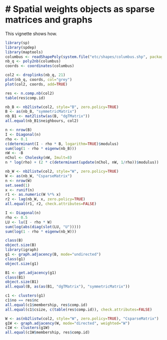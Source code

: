 <!--
%\VignetteEngine{knitr::knitr}
%\VignetteIndexEntry{Spatial weights objects as sparse matrices and graphs}
-->
# Spatial weights objects as sparse matrices and graphs
======================================================
This vignette shows how.

```r
library(sp)
library(spdep)
library(maptools)
columbus <- readShapePoly(system.file("etc/shapes/columbus.shp", package="spdep")[1])
nb_q <- poly2nb(columbus)
coords <- coordinates(columbus)
```

```r
col2 <- droplinks(nb_q, 21)
plot(nb_q, coords, col="grey")
plot(col2, coords, add=TRUE)
```

```r
res <- n.comp.nb(col2)
table(res$comp.id)
```


```r
nb_B <- nb2listw(col2, style="B", zero.policy=TRUE)
B <- as(nb_B, "symmetricMatrix")
nb_B1 <- mat2listw(as(B, "dgTMatrix"))
all.equal(nb_B1$neighbours, col2)
```


```r
n <- nrow(B)
I <- Diagonal(n)
rho <- 0.1
c(determinant(I - rho * B, logarithm=TRUE)$modulus)
sum(log(1 - rho * eigenw(nb_B)))
nW <- -B
nChol <- Cholesky(nW, Imult=8)
n * log(rho) + (2 * c(determinant(update(nChol, nW, 1/rho))$modulus))
```



```r
nb_W <- nb2listw(col2, style="W", zero.policy=TRUE)
W <- as(nb_W, "CsparseMatrix")
n <- nrow(W)
set.seed(1)
x <- runif(n)
r1 <- as.numeric(W %*% x)
r2 <- lag(nb_W, x, zero.policy=TRUE)
all.equal(r1, r2, check.attributes=FALSE)
```



```r
I <- Diagonal(n)
rho <- 0.5
LU <- lu(I - rho * W)
sum(log(abs(diag(slot(LU, "U")))))
sum(log(1 - rho * eigenw(nb_W)))
```


```r
class(B)
object.size(B)
library(igraph)
g1 <- graph.adjacency(B, mode="undirected")
class(g1)
object.size(g1)
```


```r
B1 <- get.adjacency(g1)
class(B1)
object.size(B1)
all.equal(B, as(as(B1, "dgTMatrix"), "symmetricMatrix"))
```

```r
c1 <- clusters(g1)
c1$no == res$nc
all.equal(c1$membership, res$comp.id)
all.equal(c1$csize, c(table(res$comp.id)), check.attributes=FALSE)
```

```r
W <- as(nb2listw(col2, style="W", zero.policy=TRUE), "CsparseMatrix")
g1W <- graph.adjacency(W, mode="directed", weighted="W")
c1W <- clusters(g1W)
all.equal(c1W$membership, res$comp.id)
```


```r
```

```r
```

```r
```

```r
```

```r
```

```r
```

```r
```

```r
```

```r
```

```r
```

```r
```

```r
```

```r
```

